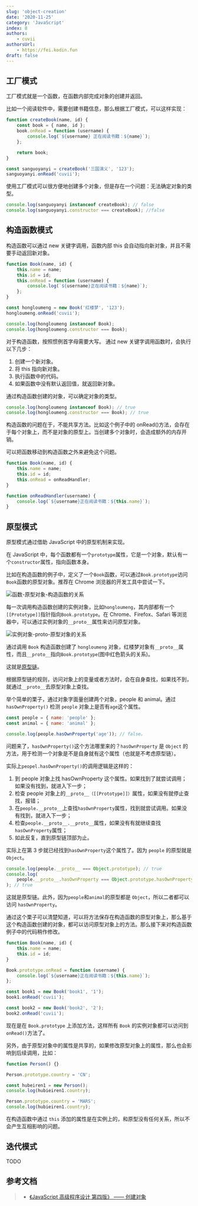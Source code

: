 ```yaml
---
slug: 'object-creation'
date: '2020-11-25'
category: 'JavaScript'
index: 8
authors:
    - cuvii
authorsUrl:
    - https://fei.kodin.fun
draft: false
---
```


## 工厂模式

工厂模式就是一个函数，在函数内部完成对象的创建并返回。

比如一个阅读软件中，需要创建书籍信息，那么根据工厂模式，可以这样实现：

```js run
function createBook(name, id) {
	const book = { name, id };
	book.onRead = function (username) {
		console.log(`${username} 正在阅读书籍：${name}`);
	};

	return book;
}

const sanguoyanyi = createBook('三国演义', '123');
sanguoyanyi.onRead('cuvii');
```

使用工厂模式可以很方便地创建多个对象，但是存在一个问题：无法确定对象的类型。

```js
console.log(sanguoyanyi instanceof createBook); // false
console.log(sanguoyanyi.constructor === createBook); //false
```

## 构造函数模式

构造函数可以通过 new 关键字调用，函数内部 this 会自动指向新对象，并且不需要手动返回新对象。

```js run
function Book(name, id) {
	this.name = name;
	this.id = id;
	this.onRead = function (username) {
		console.log(`${username}正在阅读书籍：${name}`);
	};
}

const hongloumeng = new Book('红楼梦', '123');
hongloumeng.onRead('cuvii');

console.log(hongloumeng instanceof Book);
console.log(hongloumeng.constructor === Book);
```

对于构造函数，按照惯例首字母需要大写。 通过 new 关键字调用函数时，会执行以下几步：

1. 创建一个新对象。
2. 将 this 指向新对象。
3. 执行函数中的代码。
4. 如果函数中没有默认返回值，就返回新对象。

通过构造函数创建的对象，可以确定对象的类型。

```js
console.log(hongloumeng instanceof Book); // true
console.log(hongloumeng.constructor === Book); // true
```

构造函数的问题在于，不能共享方法。比如这个例子中的 onRead()方法，会存在于每个对象上，而不是对象的原型上。当创建多个对象时，会造成额外的内存开销。

可以把函数移动到构造函数之外来避免这个问题。

```js
function Book(name, id) {
	this.name = name;
	this.id = id;
	this.onRead = onReadHandler;
}

function onReadHandler(username) {
	console.log(`${username}正在阅读书籍：${this.name}`);
}
```

## 原型模式

原型模式通过借助 JavaScript 中的原型机制来实现。

在 JavaScript 中，每个函数都有一个`prototype`属性，它是一个对象，默认有一个`constructor`属性，指向函数本身。

比如在构造函数的例子中，定义了一个`Book`函数，可以通过`Book.prototype`访问`Book`函数的原型对象。推荐在 Chrome 浏览器的开发工具中尝试一下。

![函数-原型对象-构造函数的关系](/static/js/wtf/objects/function-prototype-constructor.png)

每一次调用构造函数创建的实例对象，比如`hongloumeng`，其内部都有一个`[[Prototype]]`指针指向`Book.prototype`。在 Chrome、Firefox、Safari 等浏览器中，可以通过实例对象的`__proto__`属性来访问原型对象。

![实例对象-__proto__-原型对象的关系](/static/js/wtf/objects/instance-proto-prototype.png)

通过调用 `Book` 构造函数创建了 `hongloumeng` 对象，红楼梦对象有`__proto__`属性，而且`__proto__`指向`Book.prototype`(图中红色箭头的关系)。

这就是[原型链](/js/wtf/prototype-chain)。

根据原型链的规则，访问对象上的变量或者方法时，会在自身查找，如果找不到，就通过`__proto__`去原型对象上查找。

举个简单的栗子，通过对象字面量创建两个对象，people 和 animal。通过 `hasOwnProperty()` 检测 `people` 对象上是否有`age`这个属性。

```js
const people = { name: 'people' };
const animal = { name: 'animal' };

console.log(people.hasOwnProperty('age')); // false。
```

问题来了，`hasOwnProperty()`这个方法哪里来的？`hasOwnProperty` 是 `Object` 的方法，用于检测一个对象是不是自身就有这个属性（也就是不考虑原型链）。

实际上`peopel.hasOwnProperty()`的调用逻辑是这样的：

1. 到 people 对象上找 hasOwnProperty 这个属性。如果找到了就尝试调用；如果没有找到，就进入下一步；
2. 检查 people 对象上的`__proto__（[[Prototype]]）`属性，如果没有就停止查找，报错；
3. 在`people.__proto__`上查找`hasOwnProperty`属性，找到就尝试调用。如果没有找到，就进入下一步；
4. 检查`people.__proto__.__proto__`属性，如果没有有就继续查找`hasOwnProperty`属性；
5. 如此反复，直到原型链顶部为止。

实际上在第 3 步就已经找到`hasOwnProperty`这个属性了。因为 `people` 的原型就是 `Object`。

```js
console.log(people.__proto__ === Object.prototype); // true
console.log(
	people.__proto__.hasOwnProperty === Object.prototype.hasOwnProperty
); // true
```

这就是原型链。此外，因为`people`和`animal`的原型都是 `Object`，所以二者都可以访问 `hasOwnProperty`。

通过这个栗子可以清楚知道，可以将方法保存在构造函数的原型对象上，那么基于这个构造函数创建的对象，都可以访问原型对象上的方法。那么接下来对构造函数例子中的代码稍作修改。

```js run
function Book(name, id) {
	this.name = name;
	this.id = id;
}

Book.prototype.onRead = function (username) {
	console.log(`${username}正在阅读书籍：${this.name}`);
};

const book1 = new Book('book1', '1');
book1.onRead('cuvii');

const book2 = new Book('book2', '2');
book2.onRead('cuvii');
```

现在是在 `Book.prototype` 上添加方法，这样所有 `Book` 的实例对象都可以访问到`onRead()`方法了。

另外，由于原型对象中的属性是共享的，如果修改原型对象上的属性，那么也会影响到后续调用，比如：

```js run
function Person() {}

Person.prototype.country = 'CN';

const hubeiren1 = new Person();
console.log(hubieiren1.country);

Person.prototype.country = 'MARS';
console.log(hubieiren1.country);
```

在构造函数中通过 `this` 添加的属性是在实例上的，和原型没有任何关系，所以不会产生互相影响的问题。

## 迭代模式

TODO

## 参考文档

> -   [《JavaScript 高级程序设计 第四版》 —— 创建对象](https://m.ituring.com.cn/book/2472)
